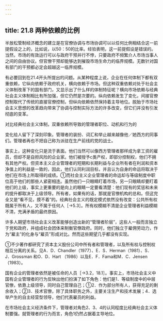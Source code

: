 ```yaml
---
---
---
```

title: 21.8 两种依赖的比例
---



半放松管制经济概念的建立是在官僚协调与市场协调可以以任何比例相结合这一前提假设之上的，比如说，以50：50的比率。经验表明，这一前提假设是错误的。当然，市场的有效运行可以与政府干预并行不悖，只要政府不频繁介人市场当事人之间的自由协议。但官僚干预却能够达到摧毁市场生命力的临界规模。无数针对国有部门的干预都必定会超越这一临界规模。



有必要回到在21.4开头所提出的问题。从某种程度上说，企业在任何体制下都有双重依赖，它纵向依赖于政府机关，横向依赖于市场。但这种双重依赖对处于社会主义体制改革下的国有部门，又显示出了什么样的体制特征呢？横向市场依赖与经典社会主义体制相比有所加强，但它仍然是次要的。纵向依赖发生了变化，间接官僚控制取代了传统的直接官僚控制，但纵向依赖依然保持着主导地位。脱胎于市场社会主义思想的改革趋向带来了协调与控制实际方法的许多改变，但它们并没有引发彻底的变革。

对比经典社会主义体制，双重依赖所导致的管理者职位、动机和行为的

变化给人留下了深刻印象。管理者的装扮、词汇和举止越来越像他／她西方的同事们。管理者再也不把自己称为派驻在生产前线的党的战士。

事实上，这种变化只是流于表面。他们当然可以像西方管理者那样成为拿工资的雇员，但却不是自担风险的企业家。他们被授予c类产权，即部分控制权，他们不拥有其他产权。但资本主义企业管理者的短期和长期利益与企业所有者在利润和资本净值上的利益是一致的，因此，他们认同利润目标，并且认为自身的命运将取决于他们在市场上所取得的成绩。①而社会主义企业管理者的命运却与等级制度中职位高于他们的那些人紧密相连。虽然他们一只眼睛盯着市场，另一只眼睛却要盯着他们的上级，事实上更重要的是向上的眼睛一定要看清楚：他们现有的奖惩和未来的提升都取决于上级领导。所有者，如果有的话，那就是官僚机构的总和。但这完全又是“看不见，摸不着”的。经典社会主义的既定模式依然没有改变：公共所有权既属于所有人，又不属于任何人［→5.3］。所有权模糊不清是企业管理者利益模糊不清，充满矛盾的最终原因。

许多人期望市场社会主义改革能够创造出新的“管理者阶层”，这些人一般而言独立于党和政府，并组成社会团体来制衡官僚政府。同时，他们独立于雇佣劳动力，作为“雇主”的化身与“雇员”形成对比。然而这些期望几乎都没有实现。


①不少著作都研究了资本主义股份公司中所有者和管理者，以及所有权与控制权相互分离的关系。见A．D．Chandler（1977）、E．S．Herman（1981）、S．J．Grossman 和O．D．Hart （1986）以及E．F．Fama和M．C．Jensen（1983）。

国有企业的管理者依然是被任命的人员［→3.2，18.1］。事实上，市场社会主义中国有企业管理者的行为反映出他们扮演了如下角色：他们是1．等级制度中的中层官僚，依靠上级领导，同时自己管理自己；①2．作为部分所有人，获得充足的剩余收入；②3．技术官僚，除了具体职务之外，主要关注生产和技术发展；4．选举产生的自主经营型领导，他们代表雇员的利益。

在市场社会主义经济条件下，管理者对角色2、3、4的认同程度比经典社会主义体制要强。就管理者的行为而言，角色1仍然占据着主导地位。